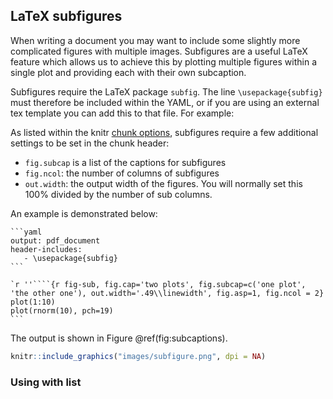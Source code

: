 ## LaTeX subfigures

When writing a document you may want to include some slightly more complicated figures with multiple images. Subfigures are a useful LaTeX feature which allows us to achieve this by plotting multiple figures within a single plot and providing each with their own subcaption.

Subfigures require the LaTeX package `subfig`. The line `\usepackage{subfig}` must therefore be included within the YAML, or if you are using an external tex template you can add this to that file. For example:

As listed within the knitr [chunk options](https://yihui.name/knitr/options/), subfigures require a few additional settings to be set in the chunk header:

- `fig.subcap` is a list of the captions for subfigures
- `fig.ncol`: the number of columns of subfigures
- `out.width`: the output width of the figures. You will normally set this 100% divided by the number of sub columns.

An example is demonstrated below:

````
```yaml
output: pdf_document
header-includes:
   - \usepackage{subfig}
```

`r ''````{r fig-sub, fig.cap='two plots', fig.subcap=c('one plot', 'the other one'), out.width='.49\\linewidth', fig.asp=1, fig.ncol = 2}
plot(1:10)
plot(rnorm(10), pch=19)
```
````

The output is shown in Figure \@ref(fig:subcaptions).

```r
knitr::include_graphics("images/subfigure.png", dpi = NA)
```

### Using with list
